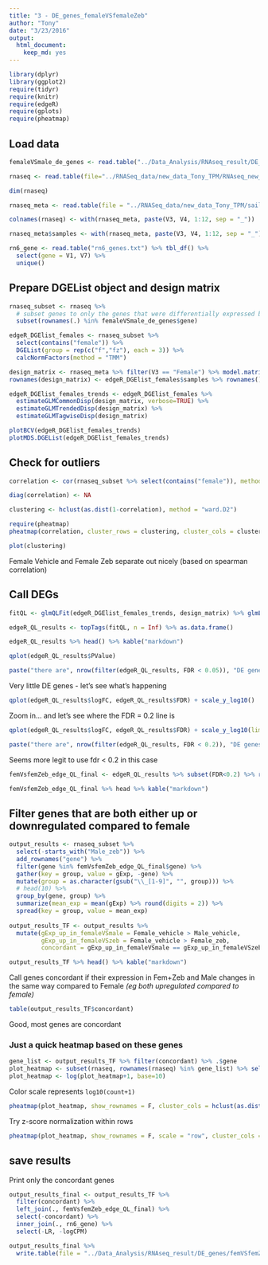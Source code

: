 ```yaml
---
title: "3 - DE_genes_femaleVSfemaleZeb"
author: "Tony"
date: "3/23/2016"
output: 
  html_document: 
    keep_md: yes
---
```


```r
library(dplyr)
library(ggplot2)
require(tidyr)
require(knitr)
require(edgeR)
require(gplots)
require(pheatmap)
```

## Load data

```r
femaleVSmale_de_genes <- read.table("../Data_Analysis/RNAseq_result/DE_genes/glmQLFit_DE_genes.tsv", header = TRUE)

rnaseq <- read.table(file="../RNASeq_data/new_data_Tony_TPM/RNAseq_new_merged_raw.txt", header = TRUE, stringsAsFactors = FALSE) 

dim(rnaseq)

rnaseq_meta <- read.table(file = "../RNASeq_data/new_data_Tony_TPM/sailfish_file_table.txt", stringsAsFactors = FALSE)

colnames(rnaseq) <- with(rnaseq_meta, paste(V3, V4, 1:12, sep = "_"))

rnaseq_meta$samples <- with(rnaseq_meta, paste(V3, V4, 1:12, sep = "_"))

rn6_gene <- read.table("rn6_genes.txt") %>% tbl_df() %>%
  select(gene = V1, V7) %>% 
  unique()
```

## Prepare DGEList object and design matrix

```r
rnaseq_subset <- rnaseq %>% 
  # subset genes to only the genes that were differentially expressed between male and female
  subset(rownames(.) %in% femaleVSmale_de_genes$gene)

edgeR_DGElist_females <- rnaseq_subset %>%
  select(contains("female")) %>%
  DGEList(group = rep(c("f","fz"), each = 3)) %>%
  calcNormFactors(method = "TMM") 

design_matrix <- rnaseq_meta %>% filter(V3 == "Female") %>% model.matrix(~V4, .)
rownames(design_matrix) <- edgeR_DGElist_females$samples %>% rownames()

edgeR_DGElist_females_trends <- edgeR_DGElist_females %>%
  estimateGLMCommonDisp(design_matrix, verbose=TRUE) %>%
  estimateGLMTrendedDisp(design_matrix) %>%
  estimateGLMTagwiseDisp(design_matrix)

plotBCV(edgeR_DGElist_females_trends)
plotMDS.DGEList(edgeR_DGElist_females_trends)
```

## Check for outliers

```r
correlation <- cor(rnaseq_subset %>% select(contains("female")), method = "spearman")

diag(correlation) <- NA

clustering <- hclust(as.dist(1-correlation), method = "ward.D2")

require(pheatmap)
pheatmap(correlation, cluster_rows = clustering, cluster_cols = clustering, display_numbers = T, color = colorRampPalette(c("#ffffb2", "#bd0026"))(9))

plot(clustering)
```

Female Vehicle and Female Zeb separate out nicely (based on spearman correlation)

## Call DEGs

```r
fitQL <- glmQLFit(edgeR_DGElist_females_trends, design_matrix) %>% glmLRT(coef = 2)

edgeR_QL_results <- topTags(fitQL, n = Inf) %>% as.data.frame()

edgeR_QL_results %>% head() %>% kable("markdown")
```

```r
qplot(edgeR_QL_results$PValue)
```

```r
paste("there are", nrow(filter(edgeR_QL_results, FDR < 0.05)), "DE genes at FDR < 0.05")
```

Very little DE genes - let's see what's happening

```r
qplot(edgeR_QL_results$logFC, edgeR_QL_results$FDR) + scale_y_log10()
```

Zoom in... and let's see where the FDR = 0.2 line is

```r
qplot(edgeR_QL_results$logFC, edgeR_QL_results$FDR) + scale_y_log10(limits = c(1e-2, 1)) + geom_hline(yintercept = 0.2)
```

```r
paste("there are", nrow(filter(edgeR_QL_results, FDR < 0.2)), "DE genes at FDR < 0.2")
```

Seems more legit to use fdr < 0.2 in this case

```r
femVsfemZeb_edge_QL_final <- edgeR_QL_results %>% subset(FDR<0.2) %>% round(3) %>% add_rownames("gene")

femVsfemZeb_edge_QL_final %>% head %>% kable("markdown")
```

## Filter genes that are both either up or downregulated compared to female

```r
output_results <- rnaseq_subset %>% 
  select(-starts_with("Male_zeb")) %>%
  add_rownames("gene") %>%
  filter(gene %in% femVsfemZeb_edge_QL_final$gene) %>%
  gather(key = group, value = gExp, -gene) %>%
  mutate(group = as.character(gsub("\\_[1-9]", "", group))) %>%
  # head(10) %>%
  group_by(gene, group) %>%
  summarize(mean_exp = mean(gExp) %>% round(digits = 2)) %>%
  spread(key = group, value = mean_exp)
  
output_results_TF <- output_results %>%
  mutate(gExp_up_in_femaleVSmale = Female_vehicle > Male_vehicle,
         gExp_up_in_femaleVSzeb = Female_vehicle > Female_zeb,
         concordant = gExp_up_in_femaleVSmale == gExp_up_in_femaleVSzeb)

output_results_TF %>% head() %>% kable("markdown")
```

Call genes concordant if their expression in Fem+Zeb and Male changes in the same way compared to Female *(eg both upregulated compared to female)*

```r
table(output_results_TF$concordant)
```

Good, most genes are concordant

### Just a quick heatmap based on these genes

```r
gene_list <- output_results_TF %>% filter(concordant) %>% .$gene
plot_heatmap <- subset(rnaseq, rownames(rnaseq) %in% gene_list) %>% select(-starts_with("male_zeb"))
plot_heatmap <- log(plot_heatmap+1, base=10)
```

Color scale represents `log10(count+1)`

```r
pheatmap(plot_heatmap, show_rownames = F, cluster_cols = hclust(as.dist(1-cor(plot_heatmap, method = "spearman")), method = "ward.D2"), clustering_method = "ward.D2")
```

Try z-score normalization within rows

```r
pheatmap(plot_heatmap, show_rownames = F, scale = "row", cluster_cols = hclust(as.dist(1-cor(plot_heatmap, method = "spearman")), method = "ward.D2"), clustering_method = "ward.D2")
```

## save results

Print only the concordant genes

```r
output_results_final <- output_results_TF %>%
  filter(concordant) %>%
  left_join(., femVsfemZeb_edge_QL_final) %>%
  select(-concordant) %>%
  inner_join(., rn6_gene) %>%
  select(-LR, -logCPM)

output_results_final %>%
  write.table(file = "../Data_Analysis/RNAseq_result/DE_genes/femVSfemZeb_glmQLFit_DE_genes.tsv", row.names = F, col.names = T, quote = F, sep = "\t")
```
